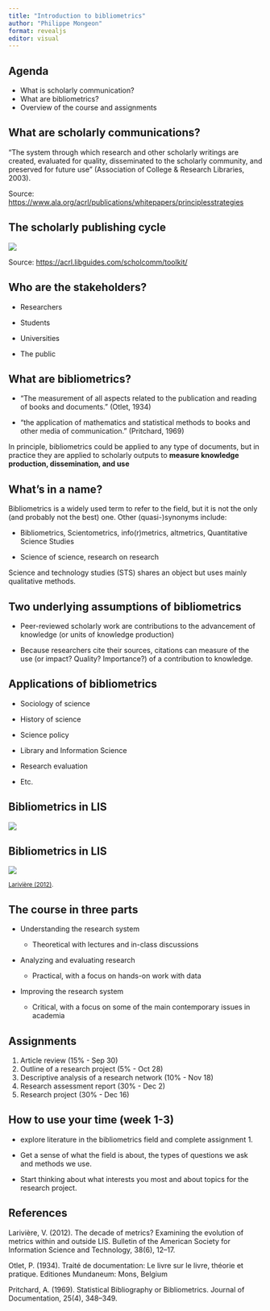 ```yaml
---
title: "Introduction to bibliometrics"
author: "Philippe Mongeon"
format: revealjs
editor: visual
---
```


## Agenda

-   What is scholarly communication?
-   What are bibliometrics?
-   Overview of the course and assignments

## What are scholarly communications?

"The system through which research and other scholarly writings are created, evaluated for quality, disseminated to the scholarly community, and preserved for future use" (Association of College & Research Libraries, 2003).

Source: <https://www.ala.org/acrl/publications/whitepapers/principlesstrategies>

## The scholarly publishing cycle

![](images/scholcommcycle.jpg){fig-align="center"}

Source: <https://acrl.libguides.com/scholcomm/toolkit/>

## Who are the stakeholders?

-   Researchers

-   Students

-   Universities

-   The public

## What are bibliometrics?

-   "The measurement of all aspects related to the publication and reading of books and documents." (Otlet, 1934)

-   "the application of mathematics and statistical methods to books and other media of communication." (Pritchard, 1969)

In principle, bibliometrics could be applied to any type of documents, but in practice they are applied to scholarly outputs to **measure knowledge production, dissemination, and use**

## What's in a name?

Bibliometrics is a widely used term to refer to the field, but it is not the only (and probably not the best) one. Other (quasi-)synonyms include:

-   Bibliometrics, Scientometrics, info(r)metrics, altmetrics, Quantitative Science Studies

-   Science of science, research on research

Science and technology studies (STS) shares an object but uses mainly qualitative methods.

## Two underlying assumptions of bibliometrics

-   Peer-reviewed scholarly work are contributions to the advancement of knowledge (or units of knowledge production)

-   Because researchers cite their sources, citations can measure of the use (or impact? Quality? Importance?) of a contribution to knowledge.

## Applications of bibliometrics

-   Sociology of science

-   History of science

-   Science policy

-   Library and Information Science

-   Research evaluation

-   Etc.

## Bibliometrics in LIS

![](images/sociotopic.jpg){fig-align="center"}

## Bibliometrics in LIS

![](images/multidisc.jpg){fig-align="center"}

~[Larivière (2012)](https://doi.org/10.1002/bult.2012.1720380605).~

## The course in three parts

-   Understanding the research system

    -   Theoretical with lectures and in-class discussions

-   Analyzing and evaluating research

    -   Practical, with a focus on hands-on work with data

-   Improving the research system

    -   Critical, with a focus on some of the main contemporary issues in academia

## Assignments

1.  Article review (15% - Sep 30)
2.  Outline of a research project (5% - Oct 28)
3.  Descriptive analysis of a research network (10% - Nov 18)
4.  Research assessment report (30% - Dec 2)
5.  Research project (30% - Dec 16)

## How to use your time (week 1-3)

-   explore literature in the bibliometrics field and complete assignment 1.

-   Get a sense of what the field is about, the types of questions we ask and methods we use.

-   Start thinking about what interests you most and about topics for the research project.

## References

Larivière, V. (2012). The decade of metrics? Examining the evolution of metrics within and outside LIS. Bulletin of the American Society for Information Science and Technology, 38(6), 12--17.

Otlet, P. (1934). Traité de documentation: Le livre sur le livre, théorie et pratique. Editiones Mundaneum: Mons, Belgium

Pritchard, A. (1969). Statistical Bibliography or Bibliometrics. Journal of Documentation, 25(4), 348--349.
